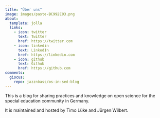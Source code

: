 ```yaml
---
title: "Über uns"
image: images/paste-BC992E03.png
about:
  template: jolla
  links:
    - icon: twitter
      text: Twitter
      href: https://twitter.com
    - icon: linkedin
      text: LinkedIn
      href: https://linkedin.com
    - icon: github
      text: Github
      href: https://github.com
comments: 
  giscus: 
    repo: jazznbass/os-in-sed-blog
---
```


This is a blog for sharing practices and knowledge on open science for the special education community in Germany.

It is maintained and hosted by Timo Lüke and Jürgen Wilbert.
